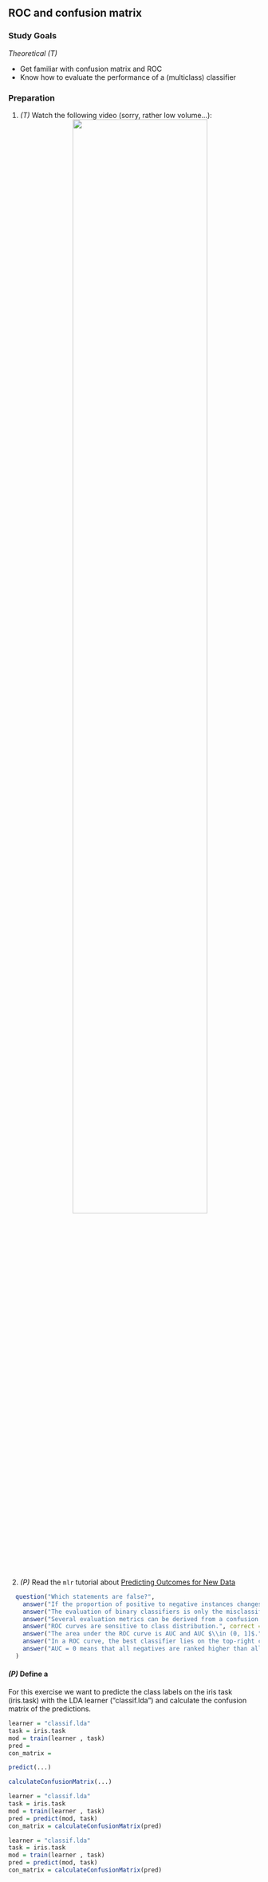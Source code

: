 ## ROC and confusion matrix

### Study Goals

*Theoretical (T)*

- Get familiar with confusion matrix and ROC
- Know how to evaluate the performance of a (multiclass) classifier

### Preparation

1.  *(T)* Watch the following video  (sorry, rather low volume...):
    <center>
![](https://www.youtube.com/watch?v=g3w98HnbtEw&list=PLMyWaJl2LoXyhFvMjtbBGs0Pi8khHbKm3&index=5&t=0s){width="75%"}
    </center>
1. *(P)* Read the `mlr` tutorial about [Predicting Outcomes for New Data](https://mlr.mlr-org.com/articles/tutorial/predict.html#classification-confusion-matrix)

```r
  question("Which statements are false?",
    answer("If the proportion of positive to negative instances changes, the ROC curve will not     change."),
    answer("The evaluation of binary classifiers is only the misclassification error.", correct = TRUE),
    answer("Several evaluation metrics can be derived from a confusion matrix."),
    answer("ROC curves are sensitive to class distribution.", correct = TRUE),
    answer("The area under the ROC curve is AUC and AUC $\\in (0, 1]$.", correct = TRUE),
    answer("In a ROC curve, the best classifier lies on the top-right corner.", correct = TRUE),
    answer("AUC = 0 means that all negatives are ranked higher than all positives.")
  )
```
#### *(P)* Define a 

For this exercise we want to predicte the class labels on the iris task (iris.task) with the LDA learner ("classif.lda") and calculate the confusion matrix of the predictions.



```r
learner = "classif.lda"
task = iris.task
mod = train(learner , task)
pred = 
con_matrix =
```

```r
predict(...)
```

```r
calculateConfusionMatrix(...)
```


```r
learner = "classif.lda"
task = iris.task
mod = train(learner , task)
pred = predict(mod, task)
con_matrix = calculateConfusionMatrix(pred)
```

```r
learner = "classif.lda"
task = iris.task
mod = train(learner , task)
pred = predict(mod, task)
con_matrix = calculateConfusionMatrix(pred)
```
